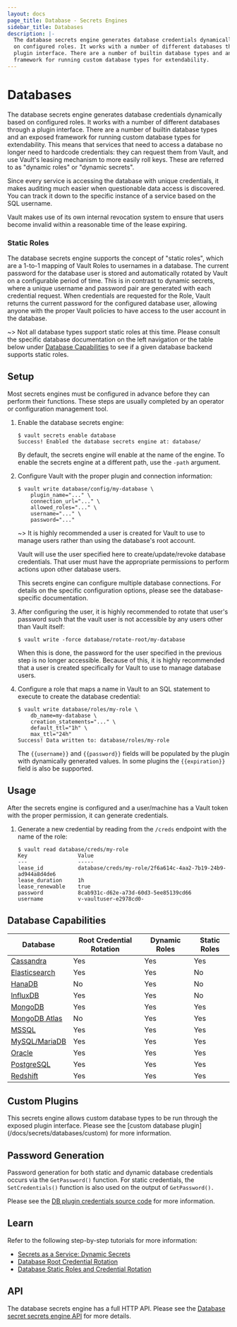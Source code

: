```yaml
---
layout: docs
page_title: Database - Secrets Engines
sidebar_title: Databases
description: |-
  The database secrets engine generates database credentials dynamically based
  on configured roles. It works with a number of different databases through a
  plugin interface. There are a number of builtin database types and an exposed
  framework for running custom database types for extendability.
---
```


# Databases

The database secrets engine generates database credentials dynamically based on
configured roles. It works with a number of different databases through a plugin
interface. There are a number of builtin database types and an exposed framework
for running custom database types for extendability. This means that services
that need to access a database no longer need to hardcode credentials: they can
request them from Vault, and use Vault's leasing mechanism to more easily roll
keys. These are referred to as "dynamic roles" or "dynamic secrets".

Since every service is accessing the database with unique credentials, it makes
auditing much easier when questionable data access is discovered. You can track
it down to the specific instance of a service based on the SQL username.

Vault makes use of its own internal revocation system to ensure that users
become invalid within a reasonable time of the lease expiring.

### Static Roles

The database secrets engine supports the concept of "static roles", which are
a 1-to-1 mapping of Vault Roles to usernames in a database. The current password
for the database user is stored and automatically rotated by Vault on a
configurable period of time. This is in contrast to dynamic secrets, where a
unique username and password pair are generated with each credential request.
When credentials are requested for the Role, Vault returns the current
password for the configured database user, allowing anyone with the proper
Vault policies to have access to the user account in the database.

~> Not all database types support static roles at this time. Please consult the
specific database documentation on the left navigation or the table below under
[Database Capabilities](#database-capabilities) to see if a given database
backend supports static roles.

## Setup

Most secrets engines must be configured in advance before they can perform their
functions. These steps are usually completed by an operator or configuration
management tool.

1. Enable the database secrets engine:

   ```shell
   $ vault secrets enable database
   Success! Enabled the database secrets engine at: database/
   ```

   By default, the secrets engine will enable at the name of the engine. To
   enable the secrets engine at a different path, use the `-path` argument.

1. Configure Vault with the proper plugin and connection information:

   ```shell
   $ vault write database/config/my-database \
       plugin_name="..." \
       connection_url="..." \
       allowed_roles="..." \
       username="..." \
       password="..."
   ```

   ~> It is highly recommended a user is created for Vault to use to
      manage users rather than using the database's root account.

   Vault will use the user specified here to create/update/revoke database
   credentials. That user must have the appropriate permissions to perform
   actions upon other database users.

   This secrets engine can configure multiple database connections. For details
   on the specific configuration options, please see the database-specific
   documentation.

1. After configuring the user, it is highly recommended to rotate that user's
   password such that the vault user is not accessible by any users other than
   Vault itself:

   ```shell
   $ vault write -force database/rotate-root/my-database
   ```

   When this is done, the password for the user specified in the previous step
   is no longer accessible. Because of this, it is highly recommended that a
   user is created specifically for Vault to use to manage database
   users.

1. Configure a role that maps a name in Vault to an SQL statement to execute to
   create the database credential:

   ```shell
   $ vault write database/roles/my-role \
       db_name=my-database \
       creation_statements="..." \
       default_ttl="1h" \
       max_ttl="24h"
   Success! Data written to: database/roles/my-role
   ```

   The `{{username}}` and `{{password}}` fields will be populated by the plugin
   with dynamically generated values. In some plugins the `{{expiration}}`
   field is also be supported.

## Usage

After the secrets engine is configured and a user/machine has a Vault token with
the proper permission, it can generate credentials.

1.  Generate a new credential by reading from the `/creds` endpoint with the name
    of the role:

    ```shell
    $ vault read database/creds/my-role
    Key                Value
    ---                -----
    lease_id           database/creds/my-role/2f6a614c-4aa2-7b19-24b9-ad944a8d4de6
    lease_duration     1h
    lease_renewable    true
    password           8cab931c-d62e-a73d-60d3-5ee85139cd66
    username           v-vaultuser-e2978cd0-
    ```

## Database Capabilities
| Database | Root Credential Rotation | Dynamic Roles | Static Roles |
| --- | --- | --- | --- |
| [Cassandra](/docs/secrets/databases/cassandra)        | Yes | Yes | Yes |
| [Elasticsearch](/docs/secrets/databases/elasticdb)    | Yes | Yes | No  |
| [HanaDB](/docs/secrets/databases/hanadb)              | No  | Yes | No  |
| [InfluxDB](/docs/secrets/databases/influxdb)          | Yes | Yes | No  |
| [MongoDB](/docs/secrets/databases/mongodb)            | Yes | Yes | Yes |
| [MongoDB Atlas](/docs/secrets/databases/mongodbatlas) | No  | Yes | Yes |
| [MSSQL](/docs/secrets/databases/mssql)                | Yes | Yes | Yes |
| [MySQL/MariaDB](/docs/secrets/databases/mysql-maria)  | Yes | Yes | Yes |
| [Oracle](/docs/secrets/databases/oracle)              | Yes | Yes | Yes |
| [PostgreSQL](/docs/secrets/databases/postgresql)      | Yes | Yes | Yes |
| [Redshift](/docs/secrets/databases/redshift)          | Yes | Yes | Yes |

## Custom Plugins

This secrets engine allows custom database types to be run through the exposed
plugin interface. Please see the [custom database plugin]
(/docs/secrets/databases/custom) for more information.

## Password Generation

Password generation for both static and dynamic database credentials occurs via
the `GetPassword()` function. For static credentials, the `SetCredentials()`
function is also used on the output of `GetPassword().`

Please see the [DB plugin credentials source code](
https://github.com/hashicorp/vault/blob/master/sdk/database/dbplugin/database.pb.go)
for more information.

## Learn

Refer to the following step-by-step tutorials for more information:

- [Secrets as a Service: Dynamic Secrets](https://learn.hashicorp.com/vault/secrets-management/sm-dynamic-secrets)
- [Database Root Credential Rotation](https://learn.hashicorp.com/vault/secrets-management/db-root-rotation)
- [Database Static Roles and Credential Rotation](https://learn.hashicorp.com/vault/secrets-management/db-creds-rotation)

## API

The database secrets engine has a full HTTP API. Please see the [Database secret
secrets engine API](/api/secret/databases) for more details.
